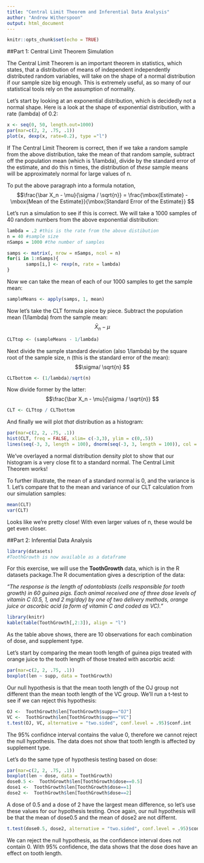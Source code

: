 ```yaml
---
title: "Central Limit Theorem and Inferential Data Analysis"
author: "Andrew Witherspoon"
output: html_document
---
```

```r
knitr::opts_chunk$set(echo = TRUE)
```
##Part 1: Central Limit Theorem Simulation

The Central Limit Theorem is an important theorem in statistics, which states, that a distribution of means of independent independently distributed random variables, will take on the shape of a normal distribution if our sample size big enough.  This is extremely useful, as so many of our statistical tools rely on the assumption of normality.

Let's start by looking at an exponential distribution, which is decidedly not a normal shape.  Here is a look at the shape of exponential distribution, with a rate (lambda) of 0.2:
```r
x <- seq(0, 50, length.out=1000)
par(mar=c(2, 2, .75, .1))
plot(x, dexp(x, rate=0.2), type ="l")
```

If The Central Limit Theorem is correct, then if we take a random sample from the above distribution, take the mean of that random sample, subtract off the population mean (which is 1/lambda), divide by the standard error of the estimate, and do this n times, the distribution of *these* sample means will be approximately normal for large values of n.

To put the above paragraph into a formula notation,
$$\frac{\bar X_n - \mu}{\sigma / \sqrt{n}} = 
    \frac{\mbox{Estimate} - \mbox{Mean of the Estimate}}{\mbox{Standard Error of the Estimate}}
$$

Let's run a simulation to see if this is correct.  We will take a 1000 samples of 40 random numbers from the above exponential distribution:
```r
lambda = .2 #this is the rate from the above distibution
n = 40 #sample size
nSamps = 1000 #the number of samples

samps <- matrix(, nrow = nSamps, ncol = n)
for(i in 1:nSamps){
       samps[i,] <- rexp(n, rate = lambda) 
}

```

Now we can take the mean of each of our 1000 samples to get the sample mean:
```r
sampleMeans <- apply(samps, 1, mean)
```
Now let's take the CLT formula piece by piece.  Subtract the population mean (1/lambda) from the sample mean:
$$\bar X_n - \mu
$$
```r
CLTtop <- (sampleMeans - 1/lambda)
```
Next divide the sample standard deviation (also 1/lambda) by the square root of the sample size, n (this is the standard error of the mean):
$$\sigma/ \sqrt{n}
$$
```r
CLTbottom <- (1/lambda)/sqrt(n)
```
Now divide former by the latter:
$$\frac{\bar X_n - \mu}{\sigma / \sqrt{n}}
$$
```r
CLT <- CLTtop / CLTbottom
```
And finally we will plot *that* distribution as a histogram:
```r
par(mar=c(2, 2, .75, .1))
hist(CLT, freq = FALSE, xlim= c(-3,3), ylim = c(0,.5))
lines(seq(-3, 3, length = 100), dnorm(seq(-3, 3, length = 100)), col = grey(.8), lwd = 3)
```
We've overlayed a normal distribution density plot to show that our histogram is a very close fit to a standard normal.  The Central Limit Theorem works!

To further illustrate, the mean of a standard normal is 0, and the variance is 1.  Let's compare that to the mean and variance of our CLT calculation from our simulation samples:
```r
mean(CLT)
var(CLT)
```
Looks like we're pretty close!  With even larger values of n, these would be get even closer.

##Part 2: Inferential Data Analysis
```r
library(datasets)
#ToothGrowth is now available as a dataframe
```
For this exercise, we will use the **ToothGrowth** data, which is in the R datasets package.The R documentation gives a description of the data:

*"The response is the length of odontoblasts (cells responsible for tooth growth) in 60 guinea pigs. Each animal received one of three dose levels of vitamin C (0.5, 1, and 2 mg/day) by one of two delivery methods, orange juice or ascorbic acid (a form of vitamin C and coded as VC)."*

```r
library(knitr)
kable(table(ToothGrowth[,2:3]), align = "l")
```

As the table above shows, there are 10 observations for each combination of dose, and supplement type.

Let's start by comparing the mean tooth length of guinea pigs treated with orange juice to the tooth length of those treated with ascorbic acid:
```r
par(mar=c(2, 2, .75, .1))
boxplot(len ~ supp, data = ToothGrowth)
```
Our null hypothesis is that the mean tooth length of the OJ group not different than the mean tooth length of the VC group.  We'll run a t-test to see if we can reject this hypothesis:
```r
OJ <-  ToothGrowth$len[ToothGrowth$supp=="OJ"]
VC <-  ToothGrowth$len[ToothGrowth$supp=="VC"]
t.test(OJ, VC, alternative = "two.sided", conf.level = .95)$conf.int
```

The 95% confidnce interval contains the value 0, therefore we cannot reject the null hypothesis.  The data does not show that tooth length is affected by supplement type.

Let's do the same type of hypothesis testing based on dose:
```r
par(mar=c(2, 2, .75, .1))
boxplot(len ~ dose, data = ToothGrowth)
dose0.5 <-  ToothGrowth$len[ToothGrowth$dose==0.5]
dose1 <-  ToothGrowth$len[ToothGrowth$dose==1]
dose2 <-  ToothGrowth$len[ToothGrowth$dose==2]
```
A dose of 0.5 and a dose of 2 have the largest mean difference, so let's use these values for our hypothesis testing.  Once again, our null hypothesis will be that the mean of dose0.5 and the mean of dose2 are not differnt.
```r
t.test(dose0.5, dose2, alternative = "two.sided", conf.level = .95)$conf.int
```
We can reject the null hypothesis, as the confidence interval does not contain 0.  With 95% confidence, the data shows that the dose does have an effect on tooth length.